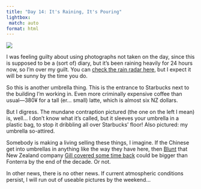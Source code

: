 ```yaml
---
title: "Day 14: It's Raining, It's Pouring"
lightbox:
 match: auto
format: html
---
```


![](../images/20120503115005_dsc01539.jpg){group="all-the-pictures"}

I was feeling guilty about using photographs not taken on the day, since this is supposed to be a (sort of) diary, but it's been raining heavily for 24 hours now, so I'm over my guilt. You can [check the rain radar here](http://www.jma.go.jp/en/radnowc/), but I expect it will be sunny by the time you do.

So this is another umbrella thing. This is the entrance to Starbucks next to the building I'm working in. Even more criminally expensive coffee than usual&mdash;380¥ for a tall (er... small) latte, which is almost six NZ dollars.

But I digress. The mundane contraption pictured (the one on the left I mean) is, well... I don't know what it's called, but it sleeves your umbrella in a plastic bag, to stop it dribbling all over Starbucks' floor! Also pictured: my umbrella so-attired. 

Somebody is making a living selling these things, I imagine. If the Chinese get into umbrellas in anything like the way they have here, then [Blunt](http://www.bluntumbrellas.com/) that New Zealand company [Gill covered some time back](http://www.nzherald.co.nz/small-business/news/article.cfm?c_id=85&objectid=10743613) could be bigger than Fonterra by the end of the decade. Or not.

In other news, there is no other news. If current atmospheric conditions persist, I will run out of useable pictures by the weekend...

